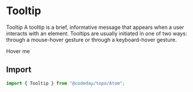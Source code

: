 
# Tooltip

Tooltip
A tooltip is a brief, informative message that appears when a user interacts with an element. Tooltips are usually initiated in one of two ways: through a mouse-hover gesture or through a keyboard-hover gesture.

<Playground>
  <Box p={5}>
    <Tooltip label="Hey, I'm here!" aria-label="A tooltip">
      Hover me
    </Tooltip>
  </Box>
</Playground>

## Import

```js
import { Tooltip } from "@codeday/topo/Atom";
```
